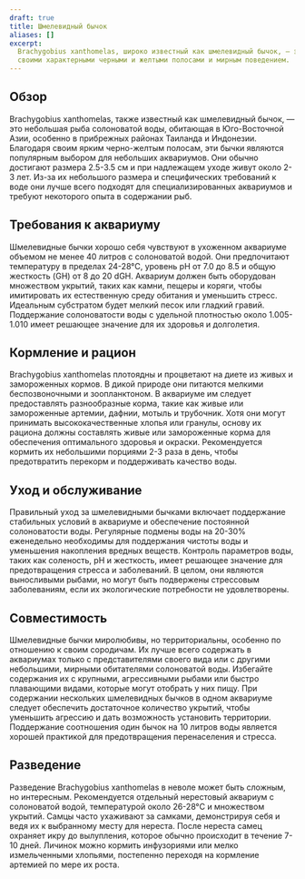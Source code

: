 ```yaml
---
draft: true
title: Шмелевидный бычок
aliases: []
excerpt:
  Brachygobius xanthomelas, широко известный как шмелевидный бычок, — это небольшая рыба солоноватой воды, известная
  своими характерными черными и желтыми полосами и мирным поведением.
---
```


## Обзор

Brachygobius xanthomelas, также известный как шмелевидный бычок, — это небольшая рыба солоноватой воды, обитающая в
Юго-Восточной Азии, особенно в прибрежных районах Таиланда и Индонезии. Благодаря своим ярким черно-желтым полосам, эти
бычки являются популярным выбором для небольших аквариумов. Они обычно достигают размера 2.5-3.5 см и при надлежащем
уходе живут около 2-3 лет. Из-за их небольшого размера и специфических требований к воде они лучше всего подходят для
специализированных аквариумов и требуют некоторого опыта в содержании рыб.

## Требования к аквариуму

Шмелевидные бычки хорошо себя чувствуют в ухоженном аквариуме объемом не менее 40 литров с солоноватой водой. Они
предпочитают температуру в пределах 24-28°C, уровень pH от 7.0 до 8.5 и общую жесткость (GH) от 8 до 20 dGH. Аквариум
должен быть оборудован множеством укрытий, таких как камни, пещеры и коряги, чтобы имитировать их естественную среду
обитания и уменьшить стресс. Идеальным субстратом будет мелкий песок или гладкий гравий. Поддержание солоноватости воды
с удельной плотностью около 1.005-1.010 имеет решающее значение для их здоровья и долголетия.

## Кормление и рацион

Brachygobius xanthomelas плотоядны и процветают на диете из живых и замороженных кормов. В дикой природе они питаются
мелкими беспозвоночными и зоопланктоном. В аквариуме им следует предоставлять разнообразные корма, такие как живые или
замороженные артемии, дафнии, мотыль и трубочник. Хотя они могут принимать высококачественные хлопья или гранулы, основу
их рациона должны составлять живые или замороженные корма для обеспечения оптимального здоровья и окраски. Рекомендуется
кормить их небольшими порциями 2-3 раза в день, чтобы предотвратить перекорм и поддерживать качество воды.

## Уход и обслуживание

Правильный уход за шмелевидными бычками включает поддержание стабильных условий в аквариуме и обеспечение постоянной
солоноватости воды. Регулярные подмены воды на 20-30% еженедельно необходимы для поддержания чистоты воды и уменьшения
накопления вредных веществ. Контроль параметров воды, таких как соленость, pH и жесткость, имеет решающее значение для
предотвращения стресса и заболеваний. В целом, они являются выносливыми рыбами, но могут быть подвержены стрессовым
заболеваниям, если их экологические потребности не удовлетворены.

## Совместимость

Шмелевидные бычки миролюбивы, но территориальны, особенно по отношению к своим сородичам. Их лучше всего содержать в
аквариумах только с представителями своего вида или с другими небольшими, мирными обитателями солоноватой воды.
Избегайте содержания их с крупными, агрессивными рыбами или быстро плавающими видами, которые могут отобрать у них пищу.
При содержании нескольких шмелевидных бычков в одном аквариуме следует обеспечить достаточное количество укрытий, чтобы
уменьшить агрессию и дать возможность установить территории. Поддержание соотношения один бычок на 10 литров воды
является хорошей практикой для предотвращения перенаселения и стресса.

## Разведение

Разведение Brachygobius xanthomelas в неволе может быть сложным, но интересным. Рекомендуется отдельный нерестовый
аквариум с солоноватой водой, температурой около 26-28°C и множеством укрытий. Самцы часто ухаживают за самками,
демонстрируя себя и ведя их к выбранному месту для нереста. После нереста самец охраняет икру до вылупления, которое
обычно происходит в течение 7-10 дней. Личинок можно кормить инфузориями или мелко измельченными хлопьями, постепенно
переходя на кормление артемией по мере их роста.
